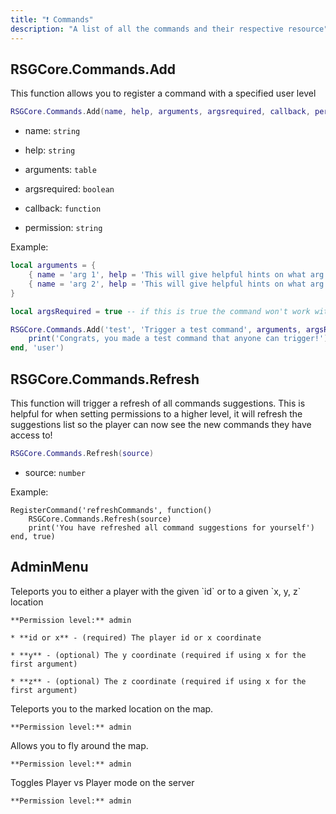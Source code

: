 ```yaml
---
title: "❗ Commands"
description: "A list of all the commands and their respective resource"
---
```


## RSGCore.Commands.Add

This function allows you to register a command with a specified user level

```lua
RSGCore.Commands.Add(name, help, arguments, argsrequired, callback, permission, ...)
```

* name: `string`

* help: `string`

* arguments: `table`

* argsrequired: `boolean`

* callback: `function`

* permission: `string`

Example:

```lua
local arguments = {
    { name = 'arg 1', help = 'This will give helpful hints on what arg is for' },
    { name = 'arg 2', help = 'This will give helpful hints on what arg is for' }
}

local argsRequired = true -- if this is true the command won't work without args entered

RSGCore.Commands.Add('test', 'Trigger a test command', arguments, argsRequired, function(source)
    print('Congrats, you made a test command that anyone can trigger!')
end, 'user')
```

## RSGCore.Commands.Refresh

This function will trigger a refresh of all commands suggestions. This is helpful for when setting permissions to a higher level, it will refresh the suggestions list so the player can now see the new commands they have access to!

```lua
RSGCore.Commands.Refresh(source)
```

* source: `number`

Example:

```
RegisterCommand('refreshCommands', function()
    RSGCore.Commands.Refresh(source)
    print('You have refreshed all command suggestions for yourself')
end, true)
```

## AdminMenu

<AccordionGroup>
  <Accordion title="/tp [id / x ] [opt: y] [opt: z]- teleport to player or location" defaultOpen={false}>
    Teleports you to either a player with the given `id` or to a given `x, y, z` location

    **Permission level:** admin

    * **id or x** - (required) The player id or x coordinate

    * **y** - (optional) The y coordinate (required if using x for the first argument)

    * **z** - (optional) The z coordinate (required if using x for the first argument)
  </Accordion>

  <Accordion title="/tpm - teleport to a marked location" defaultOpen={false}>
    Teleports you to the marked location on the map.

    **Permission level:** admin
  </Accordion>

  <Accordion title="/noclip - toggle noclip on/off" defaultOpen={false}>
    Allows you to fly around the map.

    **Permission level:** admin
  </Accordion>

  <Accordion title="/togglepvp - toggle PVP on server" defaultOpen={false}>
    Toggles Player vs Player mode on the server

    **Permission level:** admin
  </Accordion>
</AccordionGroup>